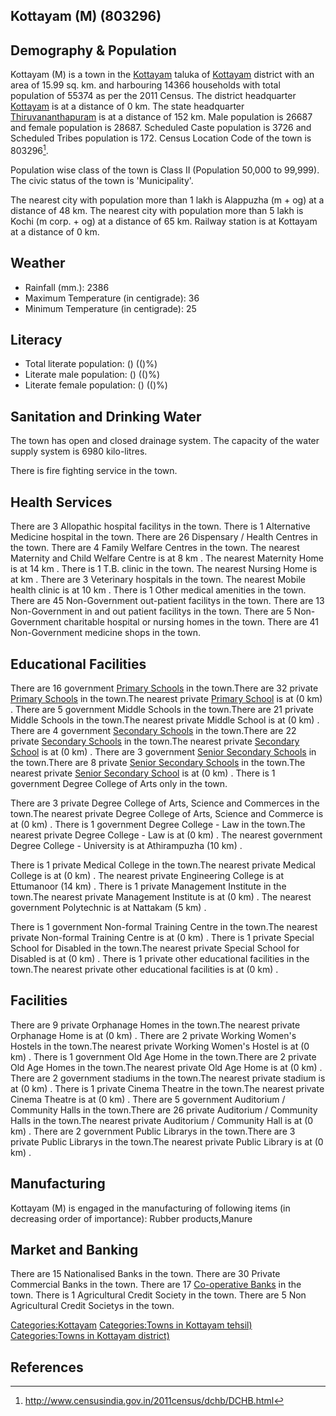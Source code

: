 {{Infobox settlement
| name=Kottayam (M)
| native_name=
| native_name_lang=
| other_name=
| nickname=
| settlement_type=Town
| image_skyline=
| image_alt=
| image_caption=
| pushpin_map=India Kerala
| pushpin_label_position=right
| pushpin_map_alt=
| pushpin_map_caption=Location in Kerala, India
| latd=
| latm=
| lats=
| latNS=
| longd=
| longm=
| longs=
| longEW=
| coordinates_display=inline,title
| subdivision_type=Country
| subdivision_name={{flag|India}}
| subdivision_type1=[[States and territories of India|State]]
| subdivision_name1=Kerala 
| subdivision_type2=[[List of districts of India|District]]
| subdivision_name2=Kottayam
| subdivision_type3=Tahsil
| subdivision_name3=Kottayam
| website=
| established_title=<!-- Established -->
| established_date=
| founder=
| named_for=
| government_type=
| governing_body=
| unit_pref=Metric
| area_footnotes=
| area_rank=
| area_total_km2=15.99
| elevation_footnotes=
| elevation_m=
| population_total=55374
| population_as_of=2011
| population_rank=
| population_density_km2=3463
| population_demonym=
| population_footnotes=
| demographics_type1=Languages=
| demographics1_title1=Official=
| demographics1_info1=[[Malayalam language|Malayalam]]
| timezone1=[[Indian Standard Time|IST]]
| utc_offset1==+5:30
| postal_code_type=[[Postal Index Number|PIN]]
| postal_code=
| area_code_type=Telephone code
| area_code=
| registration_plate=
| blank1_name_sec1=Nearest city
| blank1_info_sec1=[[Alappuzha (m + og)]]
| blank2_name_sec1=[[Human sex ratio|Sex ratio]]
| blank2_info_sec1=1074
| blank3_name_sec1=Literacy
| blank3_info_sec1=()%
| blank1_name_sec2=[[2011 Census of India|2011 census]] code
| blank1_info_sec2=803296
| footnotes=
}}

== Kottayam (M) (803296) ==

== Demography & Population ==

Kottayam (M) is a town in the [[Kottayam]] taluka of [[Kottayam]] district with an area of 15.99 sq. km. and harbouring 14366 households with total population of 55374 as per the 2011 Census. The district headquarter [[Kottayam]] is at a distance of 0 km. The state headquarter [[Thiruvananthapuram]] is at a distance of 152 km. Male population is 26687 and female population is 28687. Scheduled Caste population is 3726 and Scheduled Tribes population is 172. Census Location Code of the town is 803296<ref>http://www.censusindia.gov.in/2011census/dchb/DCHB.html</ref>.

Population wise class of the town is Class II (Population 50,000 to 99,999).
The civic status of the town is 'Municipality'.

The nearest city with population more than 1 lakh is Alappuzha (m + og) at a distance of 48 km. The nearest city with population more than 5 lakh is Kochi (m corp. + og)  at a distance of 65 km. Railway station is at Kottayam at a distance of 0 km.


== Weather ==  
* Rainfall (mm.): 2386 
* Maximum Temperature (in centigrade): 36
* Minimum Temperature (in centigrade): 25


== Literacy ==  
* Total literate population: () (()%)
* Literate male population: () (()%)
* Literate female population: () (()%)


== Sanitation and Drinking Water ==  
The town has open and closed drainage system.
The capacity of the water supply system is 6980 kilo-litres.

There is fire fighting service in the town.


== Health Services ==
There are 3 Allopathic hospital facilitys in the town.
There is 1 Alternative Medicine hospital in the town.
There are 26 Dispensary / Health Centres in the town.
There are 4 Family Welfare Centres in the town.
The nearest Maternity and Child Welfare Centre is at 8 km .
The nearest Maternity Home is at 14 km .
There is 1 T.B. clinic in the town.
The nearest Nursing Home is at  km .
There are 3 Veterinary hospitals in the town.
The nearest Mobile health clinic is at 10 km .
There is 1 Other medical amenities in the town.
There are 45 Non-Government out-patient facilitys in the town.
There are 13 Non-Government in and out patient facilitys in the town.
There are 5 Non-Government charitable hospital or nursing homes in the town.
There are 41 Non-Government medicine shops in the town.


== Educational Facilities ==
There are 16 government [[Primary School]]s in the town.There are 32 private [[Primary School]]s in the town.The nearest private [[Primary School]] is at  (0 km) .
There are 5 government Middle Schools in the town.There are 21 private Middle Schools in the town.The nearest private Middle School is at  (0 km) .
There are 4 government [[Secondary School]]s in the town.There are 22 private [[Secondary School]]s in the town.The nearest private [[Secondary School]] is at  (0 km) .
There are 3 government [[Senior Secondary School]]s in the town.There are 8 private [[Senior Secondary School]]s in the town.The nearest private [[Senior Secondary School]] is at  (0 km) .
There is 1 government Degree College of Arts only in the town. 
 
 
 
 
There are 3 private Degree College of Arts, Science and Commerces in the town.The nearest private Degree College of Arts, Science and Commerce is at  (0 km) .
There is 1 government Degree College - Law in the town.The nearest private Degree College - Law is at  (0 km) .
The nearest government Degree College - University is at Athirampuzha  (10 km) .
 
There is 1 private Medical College in the town.The nearest private Medical College is at  (0 km) .
The nearest private Engineering College is at Ettumanoor (14 km) .
There is 1 private Management Institute in the town.The nearest private Management Institute is at  (0 km) .
The nearest government Polytechnic is at Nattakam (5 km) .
 
There is 1 government Non-formal Training Centre in the town.The nearest private Non-formal Training Centre is at  (0 km) .
There is 1 private Special School for Disabled in the town.The nearest private Special School for Disabled is at  (0 km) .
There is 1 private other educational facilities in the town.The nearest private other educational facilities is at  (0 km) .


== Facilities ==
There are 9 private Orphanage Homes in the town.The nearest private Orphanage Home is at  (0 km) .
There are 2 private Working Women's Hostels in the town.The nearest private Working Women's Hostel is at  (0 km) .
There is 1 government Old Age Home in the town.There are 2 private Old Age Homes in the town.The nearest private Old Age Home is at  (0 km) .
There are 2 government stadiums in the town.The nearest private stadium is at  (0 km) .
There is 1 private Cinema Theatre in the town.The nearest private Cinema Theatre is at  (0 km) .
There are 5 government Auditorium / Community Halls in the town.There are 26 private Auditorium / Community Halls in the town.The nearest private Auditorium / Community Hall is at  (0 km) .
There are 2 government Public Librarys in the town.There are 3 private Public Librarys in the town.The nearest private Public Library is at  (0 km) .


== Manufacturing ==
Kottayam (M) is engaged in the manufacturing of following items (in decreasing order of importance): Rubber products,Manure


== Market and Banking ==
There are 15 Nationalised Banks in the town.
There are 30 Private Commercial Banks in the town.
There are 17 [[Co-operative Bank]]s in the town.
There is 1 Agricultural Credit Society in the town.
There are 5 Non Agricultural Credit Societys in the town.


[[Categories:Kottayam]]
[[Categories:Towns in Kottayam tehsil)]]
[[Categories:Towns in Kottayam district)]]


== References ==
{{Reflist}}


